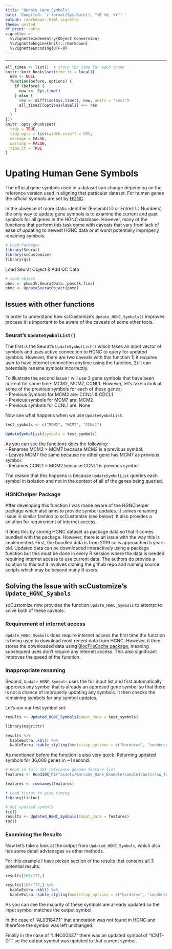 ```yaml
---
title: "Update_Gene_Symbols"
date: 'Compiled: `r format(Sys.Date(), "%B %d, %Y")`'
output: rmarkdown::html_vignette
theme: united
df_print: kable
vignette: >
  %\VignetteIndexEntry{Object Conversion}
  %\VignetteEngine{knitr::rmarkdown}
  %\VignetteEncoding{UTF-8}
---
```

***

<style>
p.caption {
  font-size: 0.9em;
}
</style>
 
```r
all_times <- list()  # store the time for each chunk
knitr::knit_hooks$set(time_it = local({
  now <- NULL
  function(before, options) {
    if (before) {
      now <<- Sys.time()
    } else {
      res <- difftime(Sys.time(), now, units = "secs")
      all_times[[options$label]] <<- res
    }
  }
}))
knitr::opts_chunk$set(
  tidy = TRUE,
  tidy.opts = list(width.cutoff = 95),
  message = FALSE,
  warning = FALSE,
  time_it = TRUE
)
```

# Upating Human Gene Symbols
The official gene symbols used in a dataset can change depending on the reference version used in aligning that particular dataset.  For human genes the official symbols are set by [HGNC](https://www.genenames.org/).  

In the absence of more static identifier (Ensembl ID or Entrez ID Numbers) the only way to update gene symbols is to examine the current and past symbols for all genes in the HGNC database.  However, many of the functions that perform this task come with caveats that vary from lack of ease of updating to newest HGNC data or at worst potentially improperly renaming symbols.  


```r
# Load Packages
library(Seurat)
library(scCustomize)
library(qs)
```

Load Seurat Object & Add QC Data
```r
# read object
pbmc <- pbmc3k.SeuratData::pbmc3k.final
pbmc <- UpdateSeuratObject(pbmc)
```

## Issues with other functions  
In order to understand how scCustomize's `Update_HGNC_Symbols()` improves process it is important to be aware of the caveats of some other tools.  

### Seurat's `UpdateSymbolList()`  
The first is the Seurat's `UpdateSymbolList()` which takes an input vector of symbols and uses active connection to HGNC to query for updated symbols.  However, there are two caveats with this function 1) it requires user to have internet connection anytime using the function, 2) it can potentially rename symbols incorrectly.  

To illustrate the second issue I will use 3 gene symbols that have been current for some time: MCM2, MCM7, CCNL1.  However, let's take a look at some of the previous symbols for each of these genes:  
- Previous Symbols for MCM2 are: CCNL1 & CDCL1  
- Previous symbols for MCM7 are: MCM2  
- Previous symbols for CCNL1 are: None  

Now see what happens when we use `UpdateSymbolList`.  

```r
test_symbols <- c("MCM2", "MCM7", "CCNL1")

UpdateSymbolList(symbols = test_symbols)
```

As you can see the functions does the following:  
- Renames MCM2 > MCM7 because MCM2 is a previous symbol.  
- Leaves MCM7 the same because no other gene has MCM7 as previous symbol.  
- Renames CCNL1 > MCM2 because CCNL1 is previous symbol.  

The reason that this happens is because `UpdateSymbolList` queries each symbol in isolation and not in the context of all of the genes being queried.  


### HGNChelper Package  
After developing this function I was made aware of the HGNChelper package which also aims to provide symbol updates.  It solves renaming issue in similar fashion to scCustomize (see below).  It also provides a solution for requirement of internet access.

It does this by storing HGNC dataset as package data so that it comes bundled with the package.  However, there is an issue with the way this is implemented.  First, the bundled data is from 2019 so is approached 5 years old.  Updated data can be downloaded interactively using a package function but this must be done in every R session where the data is needed requiring internet access to use current data.  The authors do provide a solution to this but it involves cloning the github repo and running source scripts which may be beyond many R users.  


## Solving the Issue with scCustomize's `Update_HGNC_Symbols`  
scCustomize now provides the function `Update_HGNC_Symbols` to attempt to solve both of these caveats.  

### Requirement of internet access  
`Update_HGNC_Symbols` does require internet access the first time the function is being used to download most recent data from HGNC.  However, it then stores the downloaded data using [BiocFileCache package](https://bioconductor.org/packages/release/bioc/html/BiocFileCache.html), meaning subsequent uses don't require any internet access.  This also significant improves the speed of the function.

### Inappropriate renaming  
Second, `Update_HGNC_Symbols` uses the full input list and first automatically approves any symbol that is already an approved gene symbol so that there is not a chance of improperly updating any symbols.  It then checks the remaining symbols for any symbol updates.

Let's run our test symbol set:
```r
results <- Updated_HGNC_Symbols(input_data = test_symbols)
```

```r
library(magrittr)

results %>%
  kableExtra::kbl() %>%
  kableExtra::kable_styling(bootstrap_options = c("bordered", "condensed", "responsive", "striped")) 
```


As mentioned before the function is also very quick.  Returning updated symbols for 36,000 genes in ~1 second.
```r
# Read in full 10X reference genome feature list
features <- Read10X_h5("assets/Barcode_Rank_Example/sample1/outs/raw_feature_bc_matrix.h5")

features <- rownames(features)

# Load tictoc to give timing
library(tictoc)

# Get updated symbols
tic()
results <- Updated_HGNC_Symbols(input_data = features)
toc()
```


### Examining the Results  
Now let's take a look at the output from `Updated_HGNC_Symbols`, which also has some detail advtanages vs other methods.  

For this example I have picked section of the results that contains all 3 potential results.  
```r
results[168:177,]
```

```r
results[168:177,] %>%
  kableExtra::kbl() %>%
  kableExtra::kable_styling(bootstrap_options = c("bordered", "condensed", "responsive", "striped"))
```


As you can see the majority of these symbols are already updated so the input symbol matches the output symbol.

In the case of "AL031847.1" that annotation was not found in HGNC and therefore the symbol was left unchanged.  

Finally in the case of "LINC00337" there was an updated symbol of "ICMT-DT" so the output symbol was updated to that current symbol.
